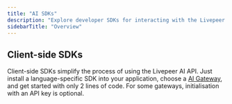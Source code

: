```yaml
---
title: "AI SDKs"
description: "Explore developer SDKs for interacting with the Livepeer AI API."
sidebarTitle: "Overview"
---
```


## Client-side SDKs

Client-side SDKs simplify the process of using the Livepeer AI API. Just install
a language-specific SDK into your application, choose a
[AI Gateway](/ai/builders/gateways.mdx), and get started with only 2 lines of
code. For some gateways, initialisation with an API key is optional.

<CardGroup cols={2}>
  <Card title="Go" icon="golang" color="#1EAED8" href="/ai/sdks/go" />
  <Card
    title="Typescript"
    icon="js"
    color="#EFD81A"
    href="/ai/sdks/javascript"
  />
  <Card title="Python" icon="python" color="#F4DC5E" href="/ai/sdks/python" />
</CardGroup>
